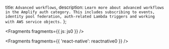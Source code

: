   title: `Advanced workflows`,
  description: `Learn more about advanced workflows in the Amplify auth category. This includes subscribing to events, identity pool federation, auth-related Lambda triggers and working with AWS service objects.`
};


<Fragments fragments={{ js: js0 }} />


<Fragments fragments={{ 'react-native': reactnative0 }} />
